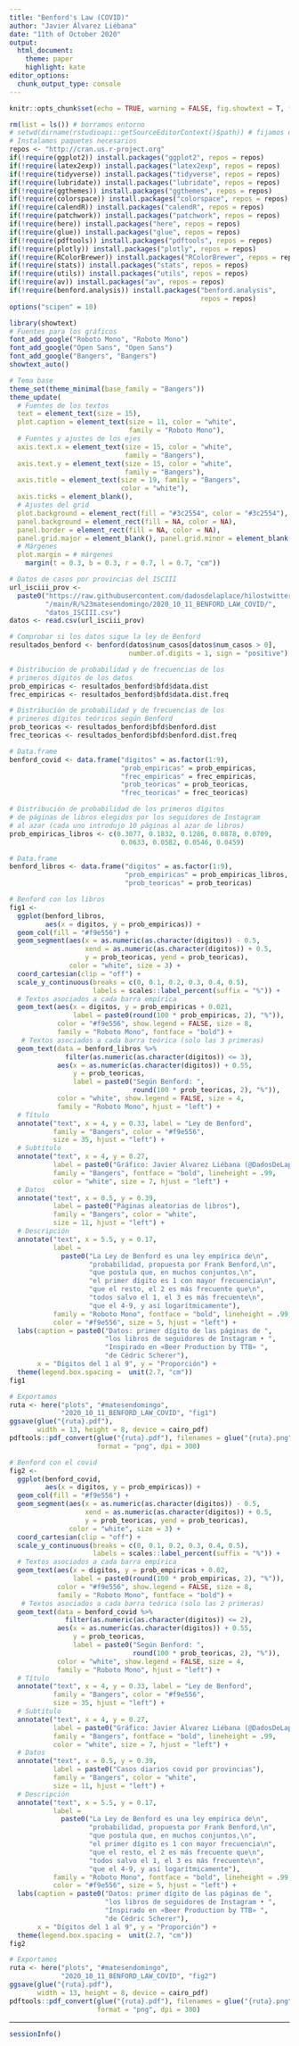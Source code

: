 ```yaml
---
title: "Benford's Law (COVID)"
author: "Javier Álvarez Liébana"
date: "11th of October 2020"
output:
  html_document:
    theme: paper
    highlight: kate
editor_options: 
  chunk_output_type: console
---
```


```r
knitr::opts_chunk$set(echo = TRUE, warning = FALSE, fig.showtext = T, fig.retina = 1)
```

```r
rm(list = ls()) # borramos entorno
# setwd(dirname(rstudioapi::getSourceEditorContext()$path)) # fijamos directorio
# Instalamos paquetes necesarios
repos <- "http://cran.us.r-project.org"
if(!require(ggplot2)) install.packages("ggplot2", repos = repos)
if(!require(latex2exp)) install.packages("latex2exp", repos = repos)
if(!require(tidyverse)) install.packages("tidyverse", repos = repos)
if(!require(lubridate)) install.packages("lubridate", repos = repos)
if(!require(ggthemes)) install.packages("ggthemes", repos = repos)
if(!require(colorspace)) install.packages("colorspace", repos = repos)
if(!require(calendR)) install.packages("calendR", repos = repos)
if(!require(patchwork)) install.packages("patchwork", repos = repos)
if(!require(here)) install.packages("here", repos = repos)
if(!require(glue)) install.packages("glue", repos = repos)
if(!require(pdftools)) install.packages("pdftools", repos = repos)
if(!require(plotly)) install.packages("plotly", repos = repos)
if(!require(RColorBrewer)) install.packages("RColorBrewer", repos = repos)
if(!require(stats)) install.packages("stats", repos = repos)
if(!require(utils)) install.packages("utils", repos = repos)
if(!require(av)) install.packages("av", repos = repos)
if(!require(benford.analysis)) install.packages("benford.analysis",
                                                repos = repos)
options("scipen" = 10)
```

```r
library(showtext)
# Fuentes para los gráficos
font_add_google("Roboto Mono", "Roboto Mono")
font_add_google("Open Sans", "Open Sans")
font_add_google("Bangers", "Bangers")
showtext_auto()

# Tema base
theme_set(theme_minimal(base_family = "Bangers"))
theme_update(
  # Fuentes de los textos
  text = element_text(size = 15),
  plot.caption = element_text(size = 11, color = "white",
                              family = "Roboto Mono"),
  # Fuentes y ajustes de los ejes
  axis.text.x = element_text(size = 15, color = "white",
                             family = "Bangers"),
  axis.text.y = element_text(size = 15, color = "white",
                             family = "Bangers"),
  axis.title = element_text(size = 19, family = "Bangers",
                            color = "white"),
  axis.ticks = element_blank(),
  # Ajustes del grid
  plot.background = element_rect(fill = "#3c2554", color = "#3c2554"),
  panel.background = element_rect(fill = NA, color = NA),
  panel.border = element_rect(fill = NA, color = NA),
  panel.grid.major = element_blank(), panel.grid.minor = element_blank(),
  # Márgenes
  plot.margin = # márgenes
    margin(t = 0.3, b = 0.3, r = 0.7, l = 0.7, "cm"))
```

```r
# Datos de casos por provincias del ISCIII
url_isciii_prov <-
  paste0("https://raw.githubusercontent.com/dadosdelaplace/hilostwitter",
         "/main/R/%23matesendomingo/2020_10_11_BENFORD_LAW_COVID/",
         "datos_ISCIII.csv")
datos <- read.csv(url_isciii_prov)
```

```r
# Comprobar si los datos sigue la ley de Benford
resultados_benford <- benford(datos$num_casos[datos$num_casos > 0],
                              number.of.digits = 1, sign = "positive")

# Distribución de probabilidad y de frecuencias de los
# primeros dígitos de los datos
prob_empiricas <- resultados_benford$bfd$data.dist
frec_empiricas <- resultados_benford$bfd$data.dist.freq

# Distribución de probabilidad y de frecuencias de los
# primeros dígitos teóricos según Benford
prob_teoricas <- resultados_benford$bfd$benford.dist
frec_teoricas <- resultados_benford$bfd$benford.dist.freq

# Data.frame
benford_covid <- data.frame("digitos" = as.factor(1:9), 
                            "prob_empiricas" = prob_empiricas,
                            "frec_empiricas" = frec_empiricas,
                            "prob_teoricas" = prob_teoricas,
                            "frec_teoricas" = frec_teoricas)

# Distribución de probabilidad de los primeros dígitos
# de páginas de libros elegidos por los seguidores de Instagram
# al azar (cada uno introdujo 10 páginas al azar de libros)
prob_empiricas_libros <- c(0.3077, 0.1832, 0.1286, 0.0878, 0.0709,
                            0.0633, 0.0582, 0.0546, 0.0459)

# Data.frame
benford_libros <- data.frame("digitos" = as.factor(1:9),
                             "prob_empiricas" = prob_empiricas_libros,
                             "prob_teoricas" = prob_teoricas)

```


```r
# Benford con los libros
fig1 <-
  ggplot(benford_libros,
         aes(x = digitos, y = prob_empiricas)) +
  geom_col(fill = "#f9e556") +
  geom_segment(aes(x = as.numeric(as.character(digitos)) - 0.5,
                   xend = as.numeric(as.character(digitos)) + 0.5,
                   y = prob_teoricas, yend = prob_teoricas),
               color = "white", size = 3) +
  coord_cartesian(clip = "off") +
  scale_y_continuous(breaks = c(0, 0.1, 0.2, 0.3, 0.4, 0.5),
                     labels = scales::label_percent(suffix = "%")) +
  # Textos asociados a cada barra empírica
  geom_text(aes(x = digitos, y = prob_empiricas + 0.021,
                label = paste0(round(100 * prob_empiricas, 2), "%")),
            color = "#f9e556", show.legend = FALSE, size = 8,
            family = "Roboto Mono", fontface = "bold") +
   # Textos asociados a cada barra teórica (solo las 3 primeras)
  geom_text(data = benford_libros %>%
              filter(as.numeric(as.character(digitos)) <= 3),
            aes(x = as.numeric(as.character(digitos)) + 0.55,
                y = prob_teoricas,
                label = paste0("Según Benford: ",
                               round(100 * prob_teoricas, 2), "%")),
            color = "white", show.legend = FALSE, size = 4,
            family = "Roboto Mono", hjust = "left") +
  # Título
  annotate("text", x = 4, y = 0.33, label = "Ley de Benford",
           family = "Bangers", color = "#f9e556",
           size = 35, hjust = "left") +
  # Subtítulo
  annotate("text", x = 4, y = 0.27,
           label = paste0("Gráfico: Javier Álvarez Liébana (@DadosDeLaplace)"),
           family = "Bangers", fontface = "bold", lineheight = .99,
           color = "white", size = 7, hjust = "left") +
  # Datos
  annotate("text", x = 0.5, y = 0.39,
           label = paste0("Páginas aleatorias de libros"),
           family = "Bangers", color = "white",
           size = 11, hjust = "left") +
  # Descripción
  annotate("text", x = 5.5, y = 0.17,
           label =
             paste0("La Ley de Benford es una ley empírica de\n",
                    "probabilidad, propuesta por Frank Benford,\n",
                    "que postula que, en muchos conjuntos,\n",
                    "el primer dígito es 1 con mayor frecuencia\n",
                    "que el resto, el 2 es más frecuente que\n",
                    "todos salvo el 1, el 3 es más frecuente\n",
                    "que el 4-9, y así logarítmicamente"),
           family = "Roboto Mono", fontface = "bold", lineheight = .99,
           color = "#f9e556", size = 5, hjust = "left") +
  labs(caption = paste0("Datos: primer dígito de las páginas de ",
                        "los libros de seguidores de Instagram • ",
                        "Inspirado en «Beer Production by TTB» ",
                        "de Cédric Scherer"),
       x = "Dígitos del 1 al 9", y = "Proporción") +
  theme(legend.box.spacing =  unit(2.7, "cm"))
fig1

# Exportamos
ruta <- here("plots", "#matesendomingo",
             "2020_10_11_BENFORD_LAW_COVID", "fig1")
ggsave(glue("{ruta}.pdf"),
       width = 13, height = 8, device = cairo_pdf)
pdftools::pdf_convert(glue("{ruta}.pdf"), filenames = glue("{ruta}.png"),
                      format = "png", dpi = 300)
```


```r
# Benford con el covid
fig2 <-
  ggplot(benford_covid,
         aes(x = digitos, y = prob_empiricas)) +
  geom_col(fill = "#f9e556") +
  geom_segment(aes(x = as.numeric(as.character(digitos)) - 0.5,
                   xend = as.numeric(as.character(digitos)) + 0.5,
                   y = prob_teoricas, yend = prob_teoricas),
               color = "white", size = 3) +
  coord_cartesian(clip = "off") +
  scale_y_continuous(breaks = c(0, 0.1, 0.2, 0.3, 0.4, 0.5),
                     labels = scales::label_percent(suffix = "%")) +
  # Textos asociados a cada barra empírica
  geom_text(aes(x = digitos, y = prob_empiricas + 0.02,
                label = paste0(round(100 * prob_empiricas, 2), "%")),
            color = "#f9e556", show.legend = FALSE, size = 8,
            family = "Roboto Mono", fontface = "bold") +
   # Textos asociados a cada barra teórica (solo las 2 primeras)
  geom_text(data = benford_covid %>%
              filter(as.numeric(as.character(digitos)) <= 2),
            aes(x = as.numeric(as.character(digitos)) + 0.55,
                y = prob_teoricas,
                label = paste0("Según Benford: ",
                               round(100 * prob_teoricas, 2), "%")),
            color = "white", show.legend = FALSE, size = 4,
            family = "Roboto Mono", hjust = "left") +
  # Título
  annotate("text", x = 4, y = 0.33, label = "Ley de Benford",
           family = "Bangers", color = "#f9e556",
           size = 35, hjust = "left") +
  # Subtítulo
  annotate("text", x = 4, y = 0.27,
           label = paste0("Gráfico: Javier Álvarez Liébana (@DadosDeLaplace)"),
           family = "Bangers", fontface = "bold", lineheight = .99,
           color = "white", size = 7, hjust = "left") +
  # Datos
  annotate("text", x = 0.5, y = 0.39,
           label = paste0("Casos diarios covid por provincias"),
           family = "Bangers", color = "white",
           size = 11, hjust = "left") +
  # Descripción
  annotate("text", x = 5.5, y = 0.17,
           label =
             paste0("La Ley de Benford es una ley empírica de\n",
                    "probabilidad, propuesta por Frank Benford,\n",
                    "que postula que, en muchos conjuntos,\n",
                    "el primer dígito es 1 con mayor frecuencia\n",
                    "que el resto, el 2 es más frecuente que\n",
                    "todos salvo el 1, el 3 es más frecuente\n",
                    "que el 4-9, y así logarítmicamente"),
           family = "Roboto Mono", fontface = "bold", lineheight = .99,
           color = "#f9e556", size = 5, hjust = "left") +
  labs(caption = paste0("Datos: primer dígito de las páginas de ",
                        "los libros de seguidores de Instagram • ",
                        "Inspirado en «Beer Production by TTB» ",
                        "de Cédric Scherer"),
       x = "Dígitos del 1 al 9", y = "Proporción") +
  theme(legend.box.spacing =  unit(2.7, "cm"))
fig2

# Exportamos
ruta <- here("plots", "#matesendomingo",
             "2020_10_11_BENFORD_LAW_COVID", "fig2")
ggsave(glue("{ruta}.pdf"),
       width = 13, height = 8, device = cairo_pdf)
pdftools::pdf_convert(glue("{ruta}.pdf"), filenames = glue("{ruta}.png"),
                      format = "png", dpi = 300)
```

***

```r
sessionInfo()
```